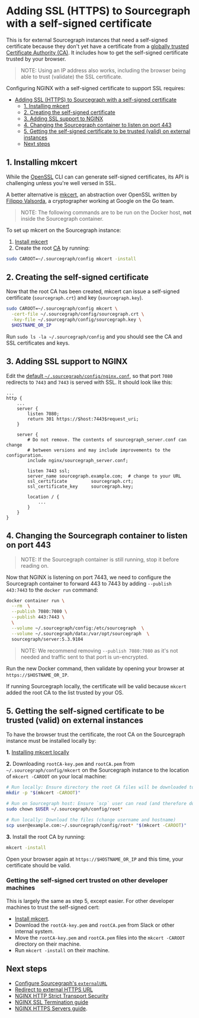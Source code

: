 # Adding SSL (HTTPS) to Sourcegraph with a self-signed certificate

This is for external Sourcegraph instances that need a self-signed certificate because they don't yet have a certificate from a [globally trusted Certificate Authority (CA)](https://en.wikipedia.org/wiki/Certificate_authority#Providers). It includes how to get the self-signed certificate trusted by your browser.

> NOTE: Using an IP address also works, including the browser being able to trust (validate) the SSL certificate.

Configuring NGINX with a self-signed certificate to support SSL requires:

- [Adding SSL (HTTPS) to Sourcegraph with a self-signed certificate](#adding-ssl-https-to-sourcegraph-with-a-self-signed-certificate)
  - [1. Installing mkcert](#1-installing-mkcert)
  - [2. Creating the self-signed certificate](#2-creating-the-self-signed-certificate)
  - [3. Adding SSL support to NGINX](#3-adding-ssl-support-to-nginx)
  - [4. Changing the Sourcegraph container to listen on port 443](#4-changing-the-sourcegraph-container-to-listen-on-port-443)
  - [5. Getting the self-signed certificate to be trusted (valid) on external instances](#5-getting-the-self-signed-certificate-to-be-trusted-valid-on-external-instances)
  - [Next steps](#next-steps)

## 1. Installing mkcert

While the [OpenSSL](https://wiki.openssl.org/index.php/Command_Line_Utilities) CLI can can generate self-signed certificates, its API is challenging unless you're well versed in SSL.

A better alternative is [mkcert](https://github.com/FiloSottile/mkcert#mkcert), an abstraction over OpenSSL written by [Filippo Valsorda](https://github.com/FiloSottile), a cryptographer working at Google on the Go team.

> NOTE: The following commands are to be run on the Docker host, **not** inside the Sourcegraph container.

To set up mkcert on the Sourcegraph instance:

1. [Install mkcert](https://github.com/FiloSottile/mkcert#installation)
1. Create the root [CA](https://en.wikipedia.org/wiki/Certificate_authority) by running:

```bash
sudo CAROOT=~/.sourcegraph/config mkcert -install
```

## 2. Creating the self-signed certificate

Now that the root CA has been created, mkcert can issue a self-signed certificate (`sourcegraph.crt`) and key (`sourcegraph.key`).

```bash
sudo CAROOT=~/.sourcegraph/config mkcert \
  -cert-file ~/.sourcegraph/config/sourcegraph.crt \
  -key-file ~/.sourcegraph/config/sourcegraph.key \
  $HOSTNAME_OR_IP
```

Run `sudo ls -la ~/.sourcegraph/config` and you should see the CA and SSL certificates and keys.

## 3. Adding SSL support to NGINX

Edit the [default
`~/.sourcegraph/config/nginx.conf`](https://github.com/sourcegraph/sourcegraph/blob/main/cmd/server/shared/assets/nginx.conf),
so that port `7080` redirects to `7443` and `7443` is served with SSL. It should look like this:

```nginx
...
http {
    ...
    server {
        listen 7080;
        return 301 https://$host:7443$request_uri;
    }

    server {
        # Do not remove. The contents of sourcegraph_server.conf can change
        # between versions and may include improvements to the configuration.
        include nginx/sourcegraph_server.conf;

        listen 7443 ssl;
        server_name sourcegraph.example.com;  # change to your URL
        ssl_certificate         sourcegraph.crt;
        ssl_certificate_key     sourcegraph.key;

        location / {
            ...
        }
    }
}
```

## 4. Changing the Sourcegraph container to listen on port 443

> NOTE: If the Sourcegraph container is still running, stop it before reading on.

Now that NGINX is listening on port 7443, we need to configure the Sourcegraph container to forward
443 to 7443 by adding `--publish 443:7443` to the `docker run` command:

```bash
docker container run \
  --rm  \
  --publish 7080:7080 \
  --publish 443:7443 \
  \
  --volume ~/.sourcegraph/config:/etc/sourcegraph  \
  --volume ~/.sourcegraph/data:/var/opt/sourcegraph  \
  sourcegraph/server:5.3.9104
```

> NOTE: We recommend removing `--publish 7080:7080` as it's not needed and traffic sent to that port is un-encrypted.

Run the new Docker command, then validate by opening your browser at `https://$HOSTNAME_OR_IP`.

If running Sourcegraph locally, the certificate will be valid because `mkcert` added the root CA to the list trusted by your OS.

## 5. Getting the self-signed certificate to be trusted (valid) on external instances

To have the browser trust the certificate, the root CA on the Sourcegraph instance must be installed locally by:

**1.** [Installing mkcert locally](https://github.com/FiloSottile/mkcert#installation)

**2.** Downloading `rootCA-key.pem` and `rootCA.pem` from `~/.sourcegraph/config/mkcert` on the Sourcegraph instance to the location of `mkcert -CAROOT` on your local machine:

```bash
# Run locally: Ensure directory the root CA files will be downloaded to exists
mkdir -p "$(mkcert -CAROOT)"
```

```bash
# Run on Sourcegraph host: Ensure `scp` user can read (and therefore download) the root CA files
sudo chown $USER ~/.sourcegraph/config/root*
```

```bash
# Run locally: Download the files (change username and hostname)
scp user@example.com:~/.sourcegraph/config/root* "$(mkcert -CAROOT)"
```

**3.** Install the root CA by running:

```bash
mkcert -install
```

Open your browser again at `https://$HOSTNAME_OR_IP` and this time, your certificate should be valid.

### Getting the self-signed cert trusted on other developer machines

This is largely the same as step 5, except easier. For other developer machines to trust the self-signed cert:

- [Install mkcert](https://github.com/FiloSottile/mkcert#installation).
- Download the `rootCA-key.pem` and `rootCA.pem` from Slack or other internal system.
- Move the `rootCA-key.pem` and `rootCA.pem` files into the `mkcert -CAROOT` directory on their machine.
- Run `mkcert -install` on their machine.

## Next steps

- [Configure Sourcegraph's `externalURL`](/admin/config/site_config)
- [Redirect to external HTTPS URL](/admin/http_https_configuration#redirect-to-external-https-url)
- [NGINX HTTP Strict Transport Security](/admin/http_https_configuration#redirect-to-external-https-url)
- [NGINX SSL Termination guide](https://docs.nginx.com/nginx/admin-guide/security-controls/terminating-ssl-http/)
- [NGINX HTTPS Servers guide](https://nginx.org/en/docs/http/configuring_https_servers.html).
